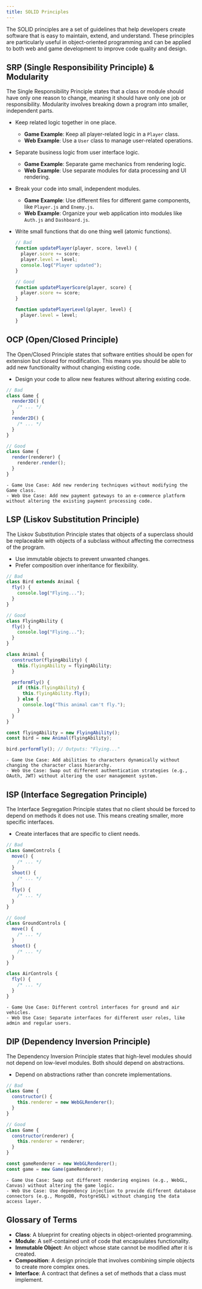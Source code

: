 ```yaml
---
title: SOLID Principles
---
```


The SOLID principles are a set of guidelines that help developers create software that is easy to maintain, extend, and understand. These principles are particularly useful in object-oriented programming and can be applied to both web and game development to improve code quality and design.

## SRP (Single Responsibility Principle) & Modularity

The Single Responsibility Principle states that a class or module should have only one reason to change, meaning it should have only one job or responsibility. Modularity involves breaking down a program into smaller, independent parts.

- Keep related logic together in one place.
  - **Game Example**: Keep all player-related logic in a `Player` class.
  - **Web Example**: Use a `User` class to manage user-related operations.
- Separate business logic from user interface logic.
  - **Game Example**: Separate game mechanics from rendering logic.
  - **Web Example**: Use separate modules for data processing and UI rendering.
- Break your code into small, independent modules.
  - **Game Example**: Use different files for different game components, like `Player.js` and `Enemy.js`.
  - **Web Example**: Organize your web application into modules like `Auth.js` and `Dashboard.js`.
- Write small functions that do one thing well (atomic functions).

  ```javascript
  // Bad
  function updatePlayer(player, score, level) {
    player.score += score;
    player.level = level;
    console.log("Player updated");
  }

  // Good
  function updatePlayerScore(player, score) {
    player.score += score;
  }

  function updatePlayerLevel(player, level) {
    player.level = level;
  }
  ```

## OCP (Open/Closed Principle)

The Open/Closed Principle states that software entities should be open for extension but closed for modification. This means you should be able to add new functionality without changing existing code.

- Design your code to allow new features without altering existing code.

```javascript
// Bad
class Game {
  render3D() {
    /* ... */
  }
  render2D() {
    /* ... */
  }
}

// Good
class Game {
  render(renderer) {
    renderer.render();
  }
}
```

    - Game Use Case: Add new rendering techniques without modifying the Game class.
    - Web Use Case: Add new payment gateways to an e-commerce platform without altering the existing payment processing code.

## LSP (Liskov Substitution Principle)

The Liskov Substitution Principle states that objects of a superclass should be replaceable with objects of a subclass without affecting the correctness of the program.

- Use immutable objects to prevent unwanted changes.
- Prefer composition over inheritance for flexibility.

```javascript
// Bad
class Bird extends Animal {
  fly() {
    console.log("Flying...");
  }
}

// Good
class FlyingAbility {
  fly() {
    console.log("Flying...");
  }
}

class Animal {
  constructor(flyingAbility) {
    this.flyingAbility = flyingAbility;
  }

  performFly() {
    if (this.flyingAbility) {
      this.flyingAbility.fly();
    } else {
      console.log("This animal can't fly.");
    }
  }
}

const flyingAbility = new FlyingAbility();
const bird = new Animal(flyingAbility);

bird.performFly(); // Outputs: "Flying..."
```

    - Game Use Case: Add abilities to characters dynamically without changing the character class hierarchy.
    - Web Use Case: Swap out different authentication strategies (e.g., OAuth, JWT) without altering the user management system.

## ISP (Interface Segregation Principle)

The Interface Segregation Principle states that no client should be forced to depend on methods it does not use. This means creating smaller, more specific interfaces.

- Create interfaces that are specific to client needs.

```javascript
// Bad
class GameControls {
  move() {
    /* ... */
  }
  shoot() {
    /* ... */
  }
  fly() {
    /* ... */
  }
}

// Good
class GroundControls {
  move() {
    /* ... */
  }
  shoot() {
    /* ... */
  }
}

class AirControls {
  fly() {
    /* ... */
  }
}
```

    - Game Use Case: Different control interfaces for ground and air vehicles.
    - Web Use Case: Separate interfaces for different user roles, like admin and regular users.

## DIP (Dependency Inversion Principle)

The Dependency Inversion Principle states that high-level modules should not depend on low-level modules. Both should depend on abstractions.

- Depend on abstractions rather than concrete implementations.

```javascript
// Bad
class Game {
  constructor() {
    this.renderer = new WebGLRenderer();
  }
}

// Good
class Game {
  constructor(renderer) {
    this.renderer = renderer;
  }
}

const gameRenderer = new WebGLRenderer();
const game = new Game(gameRenderer);
```

    - Game Use Case: Swap out different rendering engines (e.g., WebGL, Canvas) without altering the game logic.
    - Web Use Case: Use dependency injection to provide different database connectors (e.g., MongoDB, PostgreSQL) without changing the data access layer.

## Glossary of Terms

- **Class**: A blueprint for creating objects in object-oriented programming.
- **Module**: A self-contained unit of code that encapsulates functionality.
- **Immutable Object**: An object whose state cannot be modified after it is created.
- **Composition**: A design principle that involves combining simple objects to create more complex ones.
- **Interface**: A contract that defines a set of methods that a class must implement.
